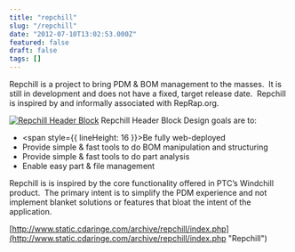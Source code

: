 ```yaml
---
title: "repchill"
slug: "/repchill"
date: "2012-07-10T13:02:53.000Z"
featured: false
draft: false
tags: []
---
```


Repchill is a project to bring PDM & BOM management to the masses.  It is still
in development and does not have a fixed, target release date.  Repchill is
inspired by and informally associated with RepRap.org.

[![Repchill Header Block](./images/reppy-300x117.png)](http://www.static.cdaringe.com/archive/repchill/index.php)
Repchill Header Block Design goals are to:

- <span style={{ lineHeight: 16 }}>Be fully web-deployed</span>
- Provide simple & fast tools to do BOM manipulation and structuring
- Provide simple & fast tools to do part analysis
- Enable easy part & file management

Repchill is is inspired by the core functionality offered in PTC’s Windchill
product.  The primary intent is to simplify the PDM experience and not implement
blanket solutions or features that bloat the intent of the application.

[http://www.static.cdaringe.com/archive/repchill/index.php](http://www.static.cdaringe.com/archive/repchill/index.php "Repchill")
